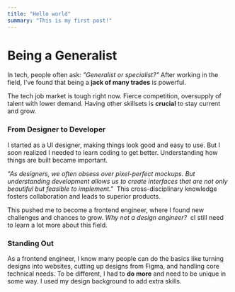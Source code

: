 ```yaml
---
title: "Hello world"
summary: "This is my first post!"
---
```


# Being a Generalist

In tech, people often ask: _"Generalist or specialist?"_ After working in the field, I've found that being a **jack of many trades** is powerful.

The tech job market is tough right now. Fierce competition, oversupply of talent with lower demand. Having other skillsets is **crucial** to stay current and grow.

### From Designer to Developer

I started as a UI designer, making things look good and easy to use. But I soon realized I needed to learn coding to get better. Understanding how things are built became important.

_"As designers, we often obsess over pixel-perfect mockups. But understanding development allows us to create interfaces that are not only beautiful but feasible to implement."_ &nbsp;This cross-disciplinary knowledge fosters collaboration and leads to superior products.

This pushed me to become a frontend engineer, where I found new challenges and chances to grow. _Why not a design engineer?_ &nbsp;cI still need to learn a lot more about this field.

### Standing Out

As a frontend engineer, I know many people can do the basics like turning designs into websites, cutting up designs from Figma, and handling core technical needs. To be different, I had to **do more** and need to be unique in some way. I used my design background to add extra skills.
